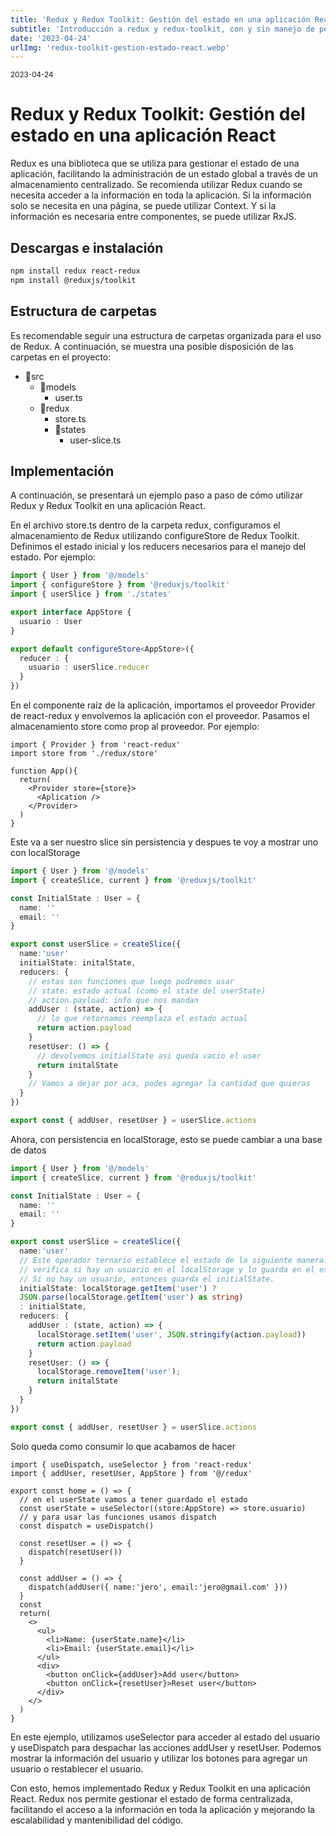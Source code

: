 ```yaml
---
title: 'Redux y Redux Toolkit: Gestión del estado en una aplicación React'
subtitle: 'Introducción a redux y redux-toolkit, con y sin manejo de persistencia'
date: '2023-04-24'
urlImg: 'redux-toolkit-gestion-estado-react.webp'
---
```


<small>2023-04-24</small>

# Redux y Redux Toolkit: Gestión del estado en una aplicación React

Redux es una biblioteca que se utiliza para gestionar el estado de una aplicación, facilitando la administración de un estado global a través de un almacenamiento centralizado. Se recomienda utilizar Redux cuando se necesita acceder a la información en toda la aplicación. Si la información solo se necesita en una página, se puede utilizar Context. Y si la información es necesaria entre componentes, se puede utilizar RxJS.

## Descargas e instalación

```bash
npm install redux react-redux
npm install @reduxjs/toolkit
```

## Estructura de carpetas

Es recomendable seguir una estructura de carpetas organizada para el uso de Redux. A continuación, se muestra una posible disposición de las carpetas en el proyecto:

- 📂src
  - 📂models
    - user.ts
  - 📂redux
    - store.ts
    - 📂states
      - user-slice.ts

## Implementación

A continuación, se presentará un ejemplo paso a paso de cómo utilizar Redux y Redux Toolkit en una aplicación React.

En el archivo store.ts dentro de la carpeta redux, configuramos el almacenamiento de Redux utilizando configureStore de Redux Toolkit. Definimos el estado inicial y los reducers necesarios para el manejo del estado. Por ejemplo:

```ts:redux/store.ts
import { User } from '@/models'
import { configureStore } from '@reduxjs/toolkit'
import { userSlice } from './states'

export interface AppStore {
  usuario : User
}

export default configureStore<AppStore>({
  reducer : {
    usuario : userSlice.reducer
  }
})
```

En el componente raíz de la aplicación, importamos el proveedor Provider de react-redux y envolvemos la aplicación con el proveedor. Pasamos el almacenamiento store como prop al proveedor. Por ejemplo:

```tsx:App
import { Provider } from 'react-redux'
import store from './redux/store'

function App(){
  return(
    <Provider store={store}>
      <Aplication />
    </Provider>
  )
}
```

Este va a ser nuestro slice sin persistencia y despues te voy a mostrar uno con localStorage

```ts:state/userSlice.ts
import { User } from '@/models'
import { createSlice, current } from '@reduxjs/toolkit'

const InitialState : User = {
  name: ''
  email: ''
}

export const userSlice = createSlice({
  name:'user'
  initialState: initalState,
  reducers: {
    // estas son funciones que luego podremos usar
    // state: estado actual (como el state del userState)
    // action.payload: info que nos mandan
    addUser : (state, action) => {
      // lo que retornamos reemplaza el estado actual
      return action.payload
    }
    resetUser: () => {
      // devolvemos initialState asi queda vacio el user
      return initalState
    }
    // Vamos a dejar por aca, podes agregar la cantidad que quieras
  }
})

export const { addUser, resetUser } = userSlice.actions
```

Ahora, con persistencia en localStorage, esto se puede cambiar a una base de datos

```ts:state/userSlice.ts
import { User } from '@/models'
import { createSlice, current } from '@reduxjs/toolkit'

const InitialState : User = {
  name: ''
  email: ''
}

export const userSlice = createSlice({
  name:'user'
  // Este operador ternario establece el estado de la siguiente manera:
  // verifica si hay un usuario en el localStorage y lo guarda en el estado.
  // Si no hay un usuario, entonces guarda el initialState.
  initialState: localStorage.getItem('user') ?
  JSON.parse(localStorage.getItem('user') as string)
  : initialState,
  reducers: {
    addUser : (state, action) => {
      localStorage.setItem('user', JSON.stringify(action.payload))
      return action.payload
    }
    resetUser: () => {
      localStorage.removeItem('user');
      return initalState
    }
  }
})

export const { addUser, resetUser } = userSlice.actions
```

Solo queda como consumir lo que acabamos de hacer

```tsx:page.tsx
import { useDispatch, useSelector } from 'react-redux'
import { addUser, resetUser, AppStore } from '@/redux'

export const home = () => {
  // en el userState vamos a tener guardado el estado
  const userState = useSelector((store:AppStore) => store.usuario)
  // y para usar las funciones usamos dispatch
  const dispatch = useDispatch()

  const resetUser = () => {
    dispatch(resetUser())
  }

  const addUser = () => {
    dispatch(addUser({ name:'jero', email:'jero@gmail.com' }))
  }
  const
  return(
    <>
      <ul>
        <li>Name: {userState.name}</li>
        <li>Email: {userState.email}</li>
      </ul>
      <div>
        <button onClick={addUser}>Add user</button>
        <button onClick={resetUser}>Reset user</button>
      </div>
    </>
  )
}
```

En este ejemplo, utilizamos useSelector para acceder al estado del usuario y useDispatch para despachar las acciones addUser y resetUser. Podemos mostrar la información del usuario y utilizar los botones para agregar un usuario o restablecer el usuario.

Con esto, hemos implementado Redux y Redux Toolkit en una aplicación React. Redux nos permite gestionar el estado de forma centralizada, facilitando el acceso a la información en toda la aplicación y mejorando la escalabilidad y mantenibilidad del código.
